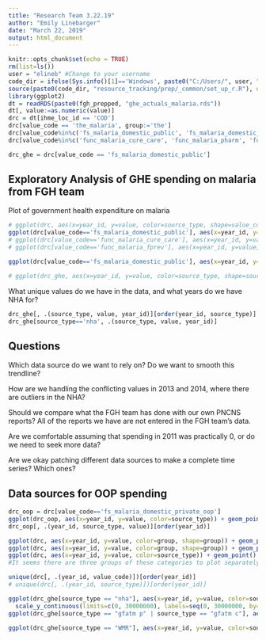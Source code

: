 ```yaml
---
title: "Research Team 3.22.19"
author: "Emily Linebarger"
date: "March 22, 2019"
output: html_document
---
```


```r
knitr::opts_chunk$set(echo = TRUE)
rm(list=ls())
user = "elineb" #Change to your username 
code_dir = ifelse(Sys.info()[1]=='Windows', paste0("C:/Users/", user, "/Documents/gf/"), paste0('/homes/', user, '/gf/'))
source(paste0(code_dir, "resource_tracking/prep/_common/set_up_r.R"), encoding="UTF-8")
library(ggplot2)
dt = readRDS(paste0(fgh_prepped, "ghe_actuals_malaria.rds"))
dt[, value:=as.numeric(value)]
drc = dt[ihme_loc_id == 'COD']
drc[value_code == 'the_malaria', group:='the']
drc[value_code%in%c('fs_malaria_domestic_public', 'fs_malaria_domestic_private_oop', 'fs_malaria_domestic_private'), group:='fs_malaria']
drc[value_code%in%c('func_malaria_cure_care', 'func_malaria_pharm', 'func_malaria_prev', 'func_malaria_complement'), group:='func_malaria']

drc_ghe = drc[value_code == 'fs_malaria_domestic_public']
```

## Exploratory Analysis of GHE spending on malaria from FGH team 

Plot of government health expenditure on malaria 

```r

# ggplot(drc, aes(x=year_id, y=value, color=source_type, shape=value_code)) + geom_point() + theme_bw() + labs(x="Year", y="USD", title = "Government Health Expenditure on Malaria, DRC") + scale_y_continuous(limits=c(0, 30000000), labels=seq(0, 30000000, by=10000000))
ggplot(drc[value_code=='fs_malaria_domestic_public'], aes(x=year_id, y=value, color=source_type)) + geom_point() + theme_bw() + labs(x="Year", y="USD", title = "Domestic Public Spending on Malaria, DRC (fs_malaria_domestic_public)") + scale_y_continuous(limits=c(0, 30000000), labels=seq(0, 30000000, by=10000000))
# ggplot(drc[value_code=='func_malaria_cure_care'], aes(x=year_id, y=value, color=source_type, shape=source_type)) + geom_point() + theme_bw() + labs(x="Year", y="USD", title = "Domestic Public Spending on Malaria, DRC (func_malaria_cure_care)")
# ggplot(drc[value_code=='func_malaria_fprev'], aes(x=year_id, y=value, color=source_type, shape=source_type)) + geom_point() + theme_bw() + labs(x="Year", y="USD", title = "Domestic Public Spending on Malaria, DRC (func_malaria_prev)")

ggplot(drc[value_code=='fs_malaria_domestic_public'], aes(x=year_id, y=value, color=source_type)) + geom_point() + theme_bw() + labs(x="Year", y="USD", title = "Domestic Public Spending on Malaria, DRC (fs_malaria_domestic_public)") + geom_smooth(method="lm") + scale_y_continuous(limits=c(0, 30000000), labels=seq(0, 30000000, by=10000000))

# ggplot(drc_ghe, aes(x=year_id, y=value, color=source_type, shape=source_type)) + geom_point() + theme_bw() + labs(x="Year", y="USD", title = "Domestic Public Spending on Malaria, DRC (fs_malaria_domestic_public)") + scale_y_continuous(limits=c(0, 30000000), labels=seq(0, 30000000, by=10000000))
```
    
    
What unique values do we have in the data, and what years do we have NHA for? 
```r
drc_ghe[, .(source_type, value, year_id)][order(year_id, source_type)]
drc_ghe[source_type=='nha', .(source_type, value, year_id)]
```

## Questions
Which data source do we want to rely on? Do we want to smooth this trendline?   

How are we handling the conflicting values in 2013 and 2014, where there are outliers in the NHA?    

Should we compare what the FGH team has done with our own PNCNS reports? All of the reports we have are not entered in the FGH team's data.    

Are we comfortable assuming that spending in 2011 was practically 0, or do we need to seek more data?   

Are we okay patching different data sources to make a complete time series? Which ones? 

## Data sources for OOP spending

```r
drc_oop = drc[value_code=='fs_malaria_domestic_private_oop']
ggplot(drc_oop, aes(x=year_id, y=value, color=source_type)) + geom_point() + theme_bw() + labs(x="Year", y="USD", title = "Domestic Public Spending on Malaria, DRC (fs_malaria_domestic_public)") 
drc_oop[, .(year_id, source_type, value)][order(year_id)]
```

```r
ggplot(drc, aes(x=year_id, y=value, color=group, shape=group)) + geom_point() + theme_bw() + labs(x="Year", y="USD", title = "Comparison of different data sources (FS, FUNC, and THE)") + geom_line()
ggplot(drc, aes(x=year_id, y=value, color=group, shape=group)) + geom_point() + theme_bw() + labs(x="Year", y="USD", title = "Comparison of different data sources (FS, FUNC, and THE) without trend line") 
ggplot(drc, aes(x=year_id, y=value, color=source_type)) + geom_point() + theme_bw() + labs(x="Year", y="USD", title = "Government Health Expenditure on Malaria, DRC") + facet_wrap(vars(group))
#It seems there are three groups of these categories to plot separately: the_malaria (on its own), the three fs_malaria variables and then the func_malaria variables. Could you just make a quick time series plot like the first one, facetted by those three groups (with scales=’free_y’). Might also help to connect the dots.


```


```r
unique(drc[, .(year_id, value_code)])[order(year_id)]
# unique(drc[, .(year_id, source_type)])[order(year_id)]
```


```r

ggplot(drc_ghe[source_type == "nha"], aes(x=year_id, y=value, color=source_type, shape=source_type)) + geom_point() + theme_bw() + labs(x="Year", y="USD", title = "Domestic Public Spending on Malaria, NHAs only") + geom_smooth(method="lm") + 
  scale_y_continuous(limits=c(0, 30000000), labels=seq(0, 30000000, by=10000000))
ggplot(drc_ghe[source_type == "gfatm p" | source_type == "gfatm c"], aes(x=year_id, y=value, color=source_type, shape=source_type)) + geom_point() + theme_bw() + labs(x="Year", y="USD", title = "Domestic Public Spending on Malaria, Global Fund sources") + geom_smooth(method="lm") + scale_y_continuous(limits=c(0, 30000000), labels=seq(0, 30000000, by=10000000))

ggplot(drc_ghe[source_type == "WMR"], aes(x=year_id, y=value, color=source_type, shape=source_type)) + geom_point() + theme_bw() + labs(x="Year", y="USD", title = "Domestic Public Spending on Malaria, other data sources") + geom_smooth(method="lm") + scale_y_continuous(limits=c(0, 30000000), labels=seq(0, 30000000, by=10000000))



```